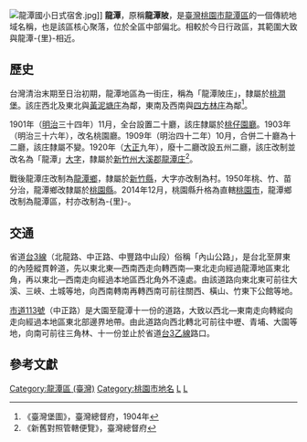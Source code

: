 {{noteTA　
|1 = zh-cn:庄; zh-hk:庄; zh-tw:庄;
}}
[[File:龍潭國小日式宿舍.jpg|thumb]]]]
'''龍潭'''，原稱'''龍潭陂'''，是[[臺灣|臺灣]][[桃園市|桃園市]][[龍潭區_(台灣)|龍潭區]]的一個傳統地域名稱，也是該區核心聚落，位於全區中部偏北。相較於今日行政區，其範圍大致與龍潭-{里}-相近。

==歷史==
台灣清治末期至日治初期，龍潭地區為一街庄，稱為「龍潭陂庄」，隸屬於[[桃澗堡|桃澗堡]]。該庄西北及東北與[[黃泥塘庄|黃泥塘庄]]為鄰，東南及西南與[[四方林庄|四方林庄]]為鄰<ref name="臺灣堡圖">《臺灣堡圖》，臺灣總督府，1904年</ref>。

1901年（[[明治|明治]]三十四年）11月，全台設置二十廳，該庄隸屬於[[桃仔園廳|桃仔園廳]]。1903年（明治三十六年），改名桃園廳。1909年（明治四十二年）10月，合併二十廳為十二廳，該庄隸屬不變。1920年（[[大正|大正]]九年），廢十二廳改設五州二廳，該庄改制並改名為「龍潭」[[大字|大字]]，隸屬於[[新竹州|新竹州]][[大溪郡|大溪郡]][[龍潭庄|龍潭庄]]<ref>《新舊對照管轄便覽》，臺灣總督府</ref>。

戰後龍潭庄改制為[[龍潭區_(桃園市)|龍潭鄉]]，隸屬於[[新竹縣|新竹縣]]，大字亦改制為村。1950年桃、竹、苗分治，龍潭鄉改隸屬於[[桃園縣|桃園縣]]。2014年12月，桃園縣升格為直轄[[桃園市|桃園市]]，龍潭鄉改制為龍潭區，村亦改制為-{里}-。

==交通==
省道[[台3線|台3線]]（北龍路、中正路、中豐路中山段）俗稱「內山公路」，是台北至屏東的內陸縱貫幹道，先以東北東—西南西走向轉西南—東北走向經過龍潭地區東北角，再以東北—西南走向經過本地區西北角外不遠處。由該道路向東北東可前往大溪、三峽、土城等地，向西南轉南再轉西南可前往關西、橫山、竹東下公館等地。

[[市道113號|市道113號]]（中正路）是大園至龍潭十一份的道路，大致以西北—東南走向轉縱向走向經過本地區東北部邊界地帶。由此道路向西北轉北可前往中壢、青埔、大園等地，向南可前往三角林、十一份並止於省道[[台3乙線|台3乙線]]路口。

==參考文獻==
{{reflist}}

{{大溪郡}}

[[Category:龍潭區_(臺灣)|Category:龍潭區 (臺灣)]]
[[Category:桃園市地名|Category:桃園市地名]]
[[Category:桃澗堡|L]]
[[Category:大溪郡大字|L]]